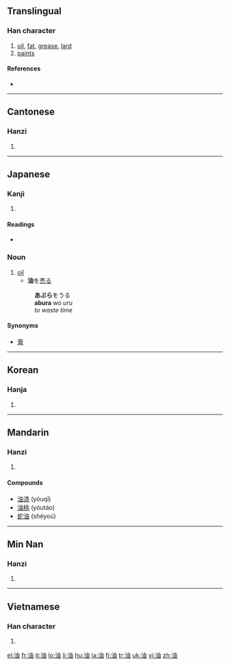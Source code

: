 {{also|沺}}
==Translingual==
{{stroke order|strokes=8}}

===Han character===
{{Han char|rn=85|rad=水|as=05|sn=8|four=3516<sub>0</sub>|canj=水中田 (ELW)|ids=⿰[[氵]][[由]]}}

# [[oil]], [[fat]], [[grease]], [[lard]]
# [[paint]]s

====References====
* {{Han ref|kx=0614.040|dkj=17253|dj=1007.080|hdz=31585.010|uh=6CB9|ud=27833|bh=AA6F|bd=43631}}

----

==Cantonese==

===Hanzi===
{{yue-hanzi|jyut=|y=yau4}}

# {{defn|Cantonese|sort=水05}}

----

==Japanese==

===Kanji===
{{ja-kanji|grade=3|rs=水05}}

# {{defn|Japanese}}

====Readings====
* {{ja-readings|on=[[ゆ]] (''yu''), [[ゆう]] (''yū'')|kun=[[あぶら]] (''abura'')}}

===Noun===
{{ja-noun|k|hira=あぶら|rom=abura}}

# [[oil]]
#* '''油'''を[[売る]]
#: '''あぶら'''をうる
#: '''abura''' ''wo uru''
#: ''to waste time''

====Synonyms====
* [[膏]]

----

==Korean==

===Hanja===
{{ko-hanja|hangeul=[[유]]|eumhun=|rv=yu|mr=yu|y=yu}}

# {{defn|Korean|sort=水05}}

----

==Mandarin==

===Hanzi===
{{cmn-hanzi|pin=[[yóu]] ([[you2]]), [[yòu]] ([[you4]])|wg=yu<sup>2</sup>, yu<sup>4</sup>}}

# {{defn|Mandarin|sort=水05}}

====Compounds====
* [[油漆]] (yóuqī)
* [[油桃]] (yóutáo)
* [[蛇油]] (shéyoú)

----

==Min Nan==

===Hanzi===
{{nan-hanzi|ts|poj=iû|pojt=iu5|rs=水05}}

# {{defn|Min Nan}}

----

==Vietnamese==

===Han character===
{{vi-hantu|[[du]], [[dầu]], [[dẫu]], [[dàu]], [[dư]], [[dù]], [[du]], [[rầu]], [[trầu]]|rs=水05}}

# {{defn|Vietnamese|sort=水05}}

[[el:油]]
[[fr:油]]
[[it:油]]
[[lo:油]]
[[li:油]]
[[hu:油]]
[[ja:油]]
[[fi:油]]
[[tr:油]]
[[uk:油]]
[[vi:油]]
[[zh:油]]